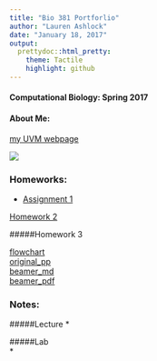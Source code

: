 ```yaml
---
title: "Bio 381 Portforlio"
author: "Lauren Ashlock"
date: "January 18, 2017"
output: 
  prettydoc::html_pretty:
    theme: Tactile
    highlight: github
---
```


#### Computational Biology: Spring 2017


#### About Me:
[my UVM webpage](https://www.uvm.edu/~biology/?Page=students/ashlockl.php&SM=facultysubmenu.html)  

![](abalonesml.jpg)



### Homeworks:

* [Assignment 1]()  

[Homework 2](Assignment_2.html)

#####Homework 3

[flowchart](flowchart.html)   
[original_pp](originalpp.pdf)   
[beamer_md](Beamer_Presentation.Rmd)   
[beamer_pdf](Beamer_Presentation.pdf)   


### Notes:

#####Lecture
*    





#####Lab   
*    

